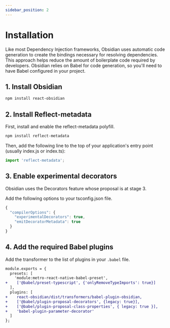 ```yaml
---
sidebar_position: 2
---
```


# Installation

Like most Dependency Injection frameworks, Obsidian uses automatic code generation to create the bindings necessary for resolving dependencies. This approach helps reduce the amount of boilerplate code required by developers. Obsidian relies on Babel for code generation, so you'll need to have Babel configured in your project.

## 1. Install Obsidian

```bash
npm install react-obsidian
```

## 2. Install Reflect-metadata
First, install and enable the reflect-metadata polyfill.
```bash
npm install reflect-metadata
```

Then, add the following line to the top of your application's entry point (usually index.js or index.ts):
```js
import 'reflect-metadata';
```

## 3. Enable experimental decorators
Obsidian uses the Decorators feature whose proposal is at stage 3.

Add the following options to your tsconfig.json file.

```js
{
  "compilerOptions": {
    "experimentalDecorators": true,
    "emitDecoratorMetadata": true
  }
}
```

## 4. Add the required Babel plugins
Add the transformer to the list of plugins in your `.babel` file.

```diff
module.exports = {
  presets: [
    'module:metro-react-native-babel-preset',
+    ['@babel/preset-typescript', {'onlyRemoveTypeImports': true}]
  ],
  plugins: [
+    react-obsidian/dist/transformers/babel-plugin-obsidian,
+    ['@babel/plugin-proposal-decorators', {legacy: true}],
+    ['@babel/plugin-proposal-class-properties', { legacy: true }],
+    'babel-plugin-parameter-decorator'
  ]
};
```
